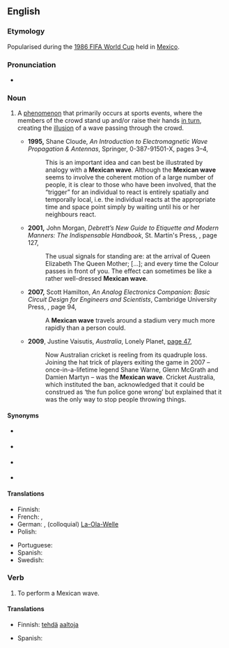 ==English==
{{wikipedia}}

===Etymology===
Popularised during the [[w:1986 FIFA World Cup|1986 FIFA World Cup]] held in [[Mexico]].

===Pronunciation===
* {{audio|en-au-Mexican wave.ogg|Audio (AU)|lang=en}}

===Noun===
{{en-noun}}

# {{lb|en|UK|Ireland|Australia|NZ}} A [[phenomenon]] that primarily occurs at sports events, where the members of the crowd stand up and/or raise their hands [[in turn]], creating the [[illusion]] of a wave passing through the crowd.
#* '''1995,''' Shane Cloude, ''An Introduction to Electromagnetic Wave Propagation &amp; Antennas'', Springer, 0-387-91501-X, pages 3–4,
#*: This is an important idea and can best be illustrated by analogy with a '''Mexican wave'''. Although the '''Mexican wave''' seems to involve the coherent motion of a large number of people, it is clear to those who have been involved, <!-- [sic] comma --> that the “trigger” for an individual to react is entirely spatially and temporally local, i.e. the individual reacts at the appropriate time and space point simply by waiting until his or her neighbours react.
#* '''2001,''' John Morgan, ''Debrett’s New Guide to Etiquette and Modern Manners: The Indispensable Handbook'', St. Martin's Press, {{ISBN|0-312-28124-2}}, page 127,
#*: The usual signals for standing are: at the arrival of Queen Elizabeth The Queen Mother; […]; and every time the Colour passes in front of you. The effect can sometimes be like a rather well-dressed '''Mexican wave'''.
#* '''2007,''' Scott Hamilton, ''An Analog Electronics Companion: Basic Circuit Design for Engineers and Scientists'', Cambridge University Press, {{ISBN|0521687802}}, page 94,
#*: A '''Mexican wave''' travels around a stadium very much more <!-- [sic] --> rapidly than a person could.
#* '''2009''', Justine Vaisutis, ''Australia'', Lonely Planet, [http://books.google.com.au/books?id=M57hfGo4OyAC&pg=PA47&dq=%22Mexican+wave%22|%22Mexican+waves%22+australia+-intitle:%22%22+-inauthor:%22%22&hl=en&sa=X&ei=fXiuT6CdLcX1mAXXj9G6CQ&redir_esc=y#v=onepage&q=%22Mexican%20wave%22|%22Mexican%20waves%22%20australia%20-intitle%3A%22%22%20-inauthor%3A%22%22&f=false page 47],
#*: Now Australian cricket is reeling from its quadruple loss. Joining the hat trick of players exiting the game in 2007 – once-in-a-lifetime legend Shane Warne, Glenn McGrath and Damien Martyn – was the '''Mexican wave'''. Cricket Australia, which instituted the ban, acknowledged that it could be construed as ‘the fun police gone wrong’ but explained that it was the only way to stop people throwing things.

====Synonyms====
* {{l|en|audience wave}} {{qualifier|US}}
* {{l|en|crowd wave}} {{qualifier|US}}
* {{l|en|Kallang Wave}} {{qualifier|Singapore}}
* {{l|en|wave}} {{qualifier|US}}

====Translations====
{{trans-top|A phenomenon at sports events}}
* Finnish: {{t+|fi|aalto|alt=aallot}}
* French: {{t+|fr|hola|f}}, {{t+|fr|ola|f}}
* German: {{t|de|La Ola|f}}, (colloquial) [[La-Ola-Welle]] {{g|f}}
* Polish: {{t+|pl|meksykańska fala|f}}
{{trans-mid}}
* Portuguese: {{t+|pt|ola|m}}
* Spanish: {{t|es|la ola|f}}
* Swedish: {{t+|sv|vågen|c}}
{{trans-bottom}}

===Verb===
{{en-verb|Mexican wav|ing}}

# To perform a Mexican wave.

====Translations====
{{trans-top|to perform a Mexican wave}}
* Finnish: [[tehdä]] [[aalto|aaltoja]]
{{trans-mid}}
* Spanish: {{t|es|hacer la ola}}
{{trans-bottom}}